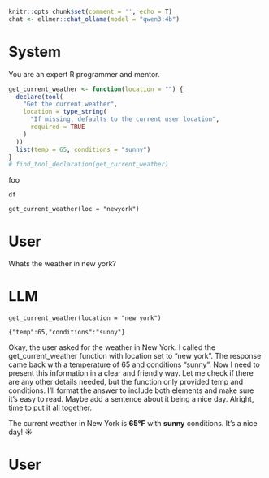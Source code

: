 ```r
knitr::opts_chunk$set(comment = '', echo = T)
chat <- ellmer::chat_ollama(model = "qwen3:4b")
```

# System

You are an expert R programmer and mentor.

```r
get_current_weather <- function(location = "") {
  declare(tool(
    "Get the current weather",
    location = type_string(
      "If missing, defaults to the current user location",
      required = TRUE
    )
  ))
  list(temp = 65, conditions = "sunny")
}
# find_tool_declaration(get_current_weather)
```

foo

```btw
df
```

```tool
get_current_weather(loc = "newyork")
```

# User

Whats the weather in new york?

# LLM

``` tool
get_current_weather(location = "new york")
```

```         
{"temp":65,"conditions":"sunny"}
```

<think> Okay, the user asked for the weather in New York. I called the
get_current_weather function with location set to "new york". The
response came back with a temperature of 65 and conditions "sunny". Now
I need to present this information in a clear and friendly way. Let me
check if there are any other details needed, but the function only
provided temp and conditions. I'll format the answer to include both
elements and make sure it's easy to read. Maybe add a sentence about it
being a nice day. Alright, time to put it all together. </think>

The current weather in New York is **65°F** with **sunny** conditions.
It's a nice day! ☀️

# User
